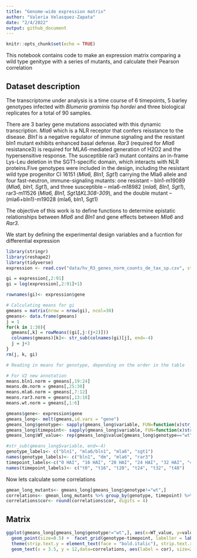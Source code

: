 ```yaml
---
title: "Genome-wide expression matrix"
author: "Valeria Velasquez-Zapata"
date: "2/4/2022"
output: github_document
---
```


```r
knitr::opts_chunk$set(echo = TRUE)
```

This notebook contains code to make an expression matrix comparing a wild type genitype with a series of mutants, and calculate their Pearson correlation

## Dataset description

The transcriptome under analysis is a time course of 6 timepoints, 5 barley genotypes infected with *Blumeria graminis* fsp *hordei* and three biological replicates for a total of 90 samples.

There are 3 barley gene mutations associated with this dynamic transcription. *Mla6* which is a NLR receptor that confers reisstance to the disease. *Bln1* is a negative regulator of immune signaling and the resistant bln1 mutant exhibits enhanced basal defense. *Rar3* (required for *Mla6* resistance3) is required for MLA6-mediated generation of H2O2 and the hypersensitive response. The susceptible rar3 mutant contains an in-frame Lys-Leu deletion in the SGT1-specific domain, which interacts with NLR proteins.Five genotypes were included in the design, including the resistant wild type progenitor CI 16151 (*Mla6, Bln1, Sgt1*) carrying the Mla6 allele and four fast-neutron, immune-signaling mutants: one resistant -- bln1-m19089 (*Mla6, bln1, Sgt1*), and three susceptible -- mla6-m18982 (*mla6, Bln1, Sgt1*), rar3-m11526 (*Mla6, Bln1, Sgt1ΔKL308-309*), and the double mutant – (mla6+bln1)-m19028 (mla6, bln1, Sgt1)

The objective of this work is to define functions to determine epistatic relationships between *Mla6* and *Bln1* and gene effects between *Mla6* and *Rar3*.

We start by defining the experimental design variables and a fucntion for differential expression 

```r
library(stringr)
library(reshape2)
library(tidyverse)
expression <- read.csv("data/hv_R3_genes_norm_counts_de_tax_sp.csv", stringsAsFactors = F)

gi = expression[,2:91]
gi = log(expression[,2:91]+1)

rownames(gi)<- expression$gene

# Calculating means for gi
gmeans = matrix(nrow = nrow(gi), ncol=30)
gmeans<- data.frame(gmeans)
j = 1
for(k in 1:30){
  gmeans[,k] = rowMeans((gi[,j:(j+2)]))
  colnames(gmeans)[k]<- str_sub(colnames(gi)[j], end=-4)
  j = j+3
}
rm(j, k, gi)

# Reading in means for genotype, depending on the order in the table

# For V2 new annotation 
means.bln1.norm = gmeans[,19:24]
means.dm.norm = gmeans[,25:30]
means.mla6.norm = gmeans[,7:12]
means.rar3.norm = gmeans[,13:18]
means.wt.norm = gmeans[,1:6]

gmeans$gene<- expression$gene
gmeans_long<- melt(gmeans,id.vars = "gene")
gmeans_long$genotype<- sapply(gmeans_long$variable, FUN=function(x)str_split(x,"_")[[1]][1])
gmeans_long$timepoint<- sapply(gmeans_long$variable, FUN=function(x)str_split(x,"_")[[1]][2])
gmeans_long$WT_value<- rep(gmeans_long$value[gmeans_long$genotype=="wt"], 5)

#str_sub(gmeans_long$variable, end=-4)
genotype_labels<- c("bln1", "mla6/bln1", "mla6", "sgt1")
names(genotype_labels)<- c("bln1", "dm", "mla6", "rar3")
timepoint_labels<-c("0 HAI", "16 HAI", "20 HAI", "24 HAI", "32 HAI", "48 HAI")
names(timepoint_labels)<- c("t0", "t16", "t20", "t24", "t32", "t48")

```

Now lets calculate some correlations

```r
gmean_long_mutants<- gmeans_long[gmeans_long$genotype!="wt",]
correlations<- gmean_long_mutants %>% group_by(genotype, timepoint) %>% summarise(cor=cor(value, WT_value))
correlations$cor<- round(correlations$cor, digits = 4)

```


## Matrix


```r
ggplot(gmeans_long[gmeans_long$genotype!="wt",], aes(x=WT_value, y=value)) +
  geom_point(size=0.5) +  facet_grid(genotype~timepoint, labeller = labeller(genotype = genotype_labels, timepoint = timepoint_labels)) + theme_bw(base_size = 10) + 
  theme(strip.text.y = element_text(face = "bold.italic"), strip.text.x = element_text(face = "bold")) + xlab("Log(WT-expression)") + ylab("Log(Mutant-expression)") + 
  geom_text(x = 3.5, y = 12,data=correlations, aes(label = cor), size=2)

```

